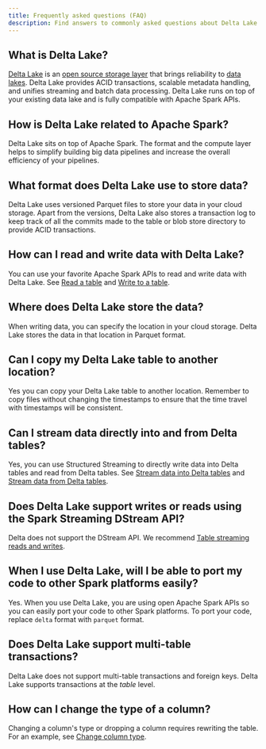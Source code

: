 ```yaml
---
title: Frequently asked questions (FAQ)
description: Find answers to commonly asked questions about Delta Lake
---
```



## What is Delta Lake?

[Delta Lake](https://delta.io/) is an [open source storage layer](https://github.com/delta-io/delta) that brings reliability to [data lakes](https://databricks.com/discover/data-lakes/introduction). Delta Lake provides ACID transactions, scalable metadata handling, and unifies streaming and batch data processing. Delta Lake runs on top of your existing data lake and is fully compatible with Apache Spark APIs.

## How is Delta Lake related to Apache Spark?

Delta Lake sits on top of Apache Spark. The format and the compute layer helps to simplify building big data pipelines and increase the overall efficiency of your pipelines.

## What format does Delta Lake use to store data?

Delta Lake uses versioned Parquet files to store your data in your cloud storage. Apart from the versions, Delta Lake also stores a transaction log to keep track of all the commits made to the table or blob store directory to provide ACID transactions.

## How can I read and write data with Delta Lake?

You can use your favorite Apache Spark APIs to read and write data with Delta Lake. See [Read a table](/latest/apache-spark-connector/table-batch-reads-and-writes/#read-a-table) and [Write to a table](/latest/apache-spark-connector/table-batch-reads-and-writes/#write-to-table).

## Where does Delta Lake store the data?

When writing data, you can specify the location in your cloud storage. Delta Lake stores the data in that location in Parquet format.

## Can I copy my Delta Lake table to another location?

Yes you can copy your Delta Lake table to another location. Remember to copy files without changing the timestamps to ensure that the time travel with timestamps will be consistent.

## Can I stream data directly into and from Delta tables?

Yes, you can use Structured Streaming to directly write data into Delta tables and read from Delta tables. See [Stream data into Delta tables](/latest/apache-spark-connector/table-streaming-reads-and-writes/#delta-table-as-a-sink) and [Stream data from Delta tables](/latest/apache-spark-connector/table-streaming-reads-and-writes/#delta-table-as-a-source).

## Does Delta Lake support writes or reads using the Spark Streaming DStream API?

Delta does not support the DStream API. We recommend [Table streaming reads and writes](/latest/apache-spark-connector/table-streaming-reads-and-writes/).

## When I use Delta Lake, will I be able to port my code to other Spark platforms easily?

Yes. When you use Delta Lake, you are using open Apache Spark APIs so you can easily port your code to other Spark platforms. To port your code, replace `delta` format with `parquet` format.

## Does Delta Lake support multi-table transactions?

Delta Lake does not support multi-table transactions and foreign keys. Delta Lake supports transactions at the _table_ level.

## How can I change the type of a column?

Changing a column's type or dropping a column requires rewriting the table. For an example, see [Change column type](/latest/apache-spark-connector/table-batch-reads-and-writes/#change-column-type-or-name).
